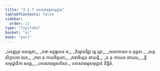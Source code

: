 ```yaml
---
title: "3.2.7 បទសោធម្មសមុដ្ឋាន"
tableOfContents: false
sidebar:
  order: 11
type: "tipitaka"
basket: "vi"
book: "pari"
---
```



<DynamicBreadcrumb />

<Division number="264" book="pari">

<Paragraph number="1128" type="verses" book="pari">
_បទញ្ញត្រ អសម្មតា,_  
_តថា អត្ថង្គតេន ច;_  
_តិរច្ឆានវិជ្ជា ទ្វេ វុត្តា,_  
_អនោកាសោ ច បុច្ឆនា._  

</Paragraph>

<Paragraph number="1129" type="verses" book="pari">
_សត្ត សិក្ខាបទា ឯតេ,_  
_វាចា ន កាយចិត្តតោ;_  
_វាចាចិត្តេន ជាយន្តិ,_  
_ន តុ កាយេន ជាយរេ;_  
_ទ្វិសមុដ្ឋានិកា សព្ពេ,_  
_បទសោធម្មសទិសា._  


</Paragraph>
</Division>

<Paragraph number="1130" type="center" book="pari">
បទសោធម្មសមុដ្ឋានំ និដ្ឋិតំ.
</Paragraph>